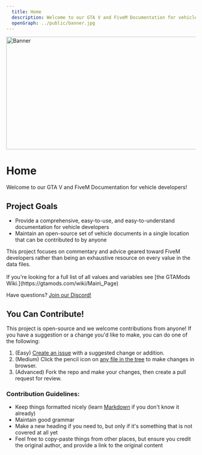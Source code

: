 ```yaml
---
  title: Home
  description: Welcome to our GTA V and FiveM Documentation for vehicle developers!
  openGraph: ../public/banner.jpg
---
```



<div className="nx-aspect-[4/1] nx-w-full nx-rounded-lg nx-overflow-hidden nx-flex nx-justify-center nx-items-center nx-my-4">
  <Image src="/banner.png" alt="Banner" width="1000" height="300" className="nx-object-cover"/>
</div>

# Home

Welcome to our GTA V and FiveM Documentation for vehicle developers!

## Project Goals
- Provide a comprehensive, easy-to-use, and easy-to-understand documentation for vehicle developers
- Maintain an open-source set of vehicle documents in a single location that can be contributed to by anyone

<Callout  type="info">
  This project focuses on commentary and advice geared toward FiveM developers rather than being an exhaustive resource on every value in the data files.<br /> <br />
  If you're looking for a full list of all values and variables see [the GTAMods Wiki.](https://gtamods.com/wiki/Main\_Page)
</Callout>

Have questions? [Join our Discord!](https://discord.gg/zH3k624aSv)

## You Can Contribute!
This project is open-source and we welcome contributions from anyone! If you have a suggestion or a change you'd like to make, you can do one of the following:

1. (Easy) [Create an issue](https://github.com/dwnstr/docs/issues/new?labels=Suggestion\&template=suggestion.md\&title=%5BSuggestion%5D) with a suggested change or addition.
2. (Medium) Click the pencil icon on [any file in the tree](https://github.com/dwnstr/docs/edit/main/pages/index.mdx) to make changes in browser.
2. (Advanced) Fork the repo and make your changes, then create a pull request for review.

### Contribution Guidelines:

* Keep things formatted nicely (learn [Markdown](https://www.markdownguide.org/basic-syntax/) if you don't know it already)
* Maintain good grammar
* Make a new heading if you need to, but only if it's something that is not covered at all yet
* Feel free to copy-paste things from other places, but ensure you credit the original author, and provide a link to the original content
